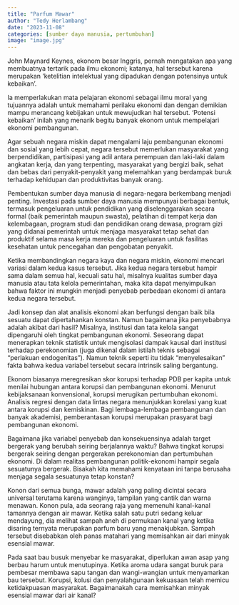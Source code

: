 ```yaml
---
title: "Parfum Mawar"
author: "Tedy Herlambang"
date: "2023-11-08"
categories: [sumber daya manusia, pertumbuhan]
image: "image.jpg"
---
```


John Maynard Keynes, ekonom besar Inggris, pernah mengatakan apa yang membuatnya tertarik pada ilmu ekonomi; katanya, hal tersebut karena merupakan 'ketelitian intelektual yang dipadukan dengan potensinya untuk kebaikan'.

Ia memperlakukan mata pelajaran ekonomi sebagai ilmu moral yang tujuannya adalah untuk memahami perilaku ekonomi dan dengan demikian mampu merancang kebijakan untuk mewujudkan hal tersebut. 'Potensi kebaikan' inilah yang menarik begitu banyak ekonom untuk mempelajari ekonomi pembangunan.

Agar sebuah negara miskin dapat mengalami laju pembangunan ekonomi dan sosial yang lebih cepat, negara tersebut memerlukan masyarakat yang berpendidikan, partisipasi yang adil antara perempuan dan laki-laki dalam angkatan kerja, dan yang terpenting, masyarakat yang bergizi baik, sehat dan bebas dari penyakit-penyakit yang melemahkan yang berdampak buruk terhadap kehidupan dan produktivitas banyak orang.

Pembentukan sumber daya manusia di negara-negara berkembang menjadi penting. Investasi pada sumber daya manusia mempunyai berbagai bentuk, termasuk pengeluaran untuk pendidikan yang diselenggarakan secara formal (baik pemerintah maupun swasta), pelatihan di tempat kerja dan kelembagaan, program studi dan pendidikan orang dewasa, program gizi yang didanai pemerintah untuk menjaga masyarakat tetap sehat dan produktif selama masa kerja mereka dan pengeluaran untuk fasilitas kesehatan untuk pencegahan dan pengobatan penyakit.

Ketika membandingkan negara kaya dan negara miskin, ekonomi mencari variasi dalam kedua kasus tersebut. Jika kedua negara tersebut hampir sama dalam semua hal, kecuali satu hal, misalnya kualitas sumber daya manusia atau tata kelola pemerintahan, maka kita dapat menyimpulkan bahwa faktor ini mungkin menjadi penyebab perbedaan ekonomi di antara kedua negara tersebut.

Jadi konsep dan alat analisis ekonomi akan berfungsi dengan baik bila sesuatu dapat dipertahankan konstan. Namun bagaimana jika penyebabnya adalah akibat dari hasil? Misalnya, institusi dan tata kelola sangat dipengaruhi oleh tingkat pembangunan ekonomi. Seseorang dapat menerapkan teknik statistik untuk mengisolasi dampak kausal dari institusi terhadap perekonomian (juga dikenal dalam istilah teknis sebagai "perlakuan endogenitas"). Namun teknik seperti itu tidak "menyelesaikan" fakta bahwa kedua variabel tersebut secara intrinsik saling bergantung.

Ekonom biasanya meregresikan skor korupsi terhadap PDB per kapita untuk menilai hubungan antara korupsi dan pembangunan ekonomi. Menurut kebijaksanaan konvensional, korupsi merugikan pertumbuhan ekonomi. Analisis regresi dengan data lintas negara menunjukkan korelasi yang kuat antara korupsi dan kemiskinan. Bagi lembaga-lembaga pembangunan dan banyak akademisi, pemberantasan korupsi merupakan prasyarat bagi pembangunan ekonomi.

Bagaimana jika variabel penyebab dan konsekuensinya adalah target bergerak yang berubah seiring berjalannya waktu? Bahwa tingkat korupsi bergerak seiring dengan pergerakan perekonomian dan pertumbuhan ekonomi. Di dalam realitas pembangunan politik-ekonomi hampir segala sesuatunya bergerak. Bisakah kita memahami kenyataan ini tanpa berusaha menjaga segala sesuatunya tetap konstan?

Konon dari semua bunga, mawar adalah yang paling dicintai secara universal terutama karena wanginya, tampilan yang cantik dan warna menawan. Konon pula, ada seorang raja yang memenuhi kanal-kanal tamannya dengan air mawar. Ketika salah satu putri sedang keluar mendayung, dia melihat sampah aneh di permukaan kanal yang ketika disaring ternyata merupakan parfum baru yang menakjubkan. Sampah tersebut disebabkan oleh panas matahari yang memisahkan air dari minyak esensial mawar.

Pada saat bau busuk menyebar ke masyarakat, diperlukan awan asap yang berbau harum untuk menutupinya. Ketika aroma udara sangat buruk para pembesar membawa sapu tangan dan wangi-wangian untuk menyamarkan bau tersebut. Korupsi, kolusi dan penyalahgunaan kekuasaan telah memicu ketidakpuasan masyarakat. Bagaimanakah cara memisahkan minyak esensial mawar dari air kanal?
